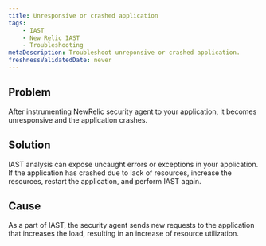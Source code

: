 ```yaml
---
title: Unresponsive or crashed application
tags:
    - IAST
    - New Relic IAST
    - Troubleshooting
metaDescription: Troubleshoot unreponsive or crashed application.
freshnessValidatedDate: never
---
```


## Problem

After instrumenting NewRelic security agent to your application, it becomes unresponsive and the application crashes.


## Solution

IAST analysis can expose uncaught errors or exceptions in your application.
If the application has crashed due to lack of resources, increase the resources, restart the application, and perform IAST again.

## Cause

As a part of IAST, the security agent sends new requests to the application that increases the load, resulting in an increase of resource utilization.